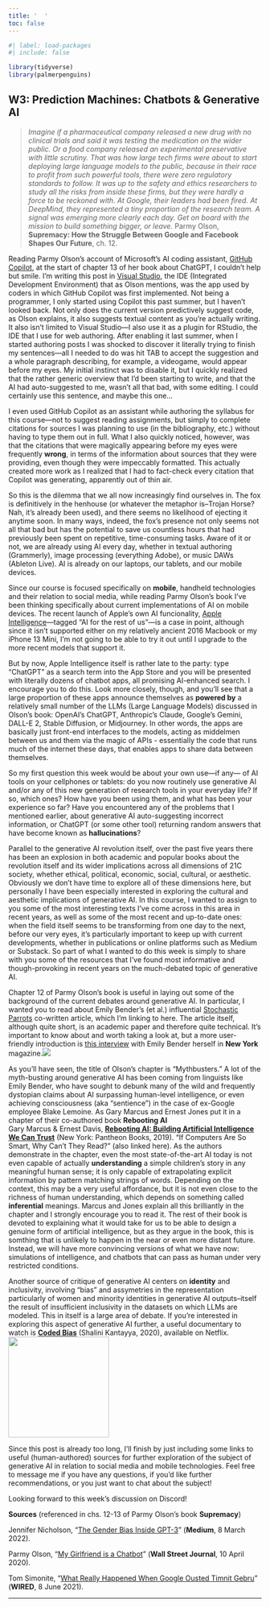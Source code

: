 ```yaml
---
title: '  '
toc: false
---
```


```r
#| label: load-packages
#| include: false

library(tidyverse)
library(palmerpenguins)
```

## W3: Prediction Machines: Chatbots & Generative AI

> *Imagine if a pharmaceutical company released a new drug with no clinical trials and said it was testing the medication on the wider public. Or a food company released an experimental preservative with little scrutiny. That was how large tech firms were about to start deploying large language models to the public, because in their race to profit from such powerful tools, there were zero regulatory standards to follow. It was up to the safety and ethics researchers to study all the risks from inside these firms, but they were hardly a force to be reckoned with. At Google, their leaders had been fired. At DeepMind, they represented a tiny proportion of the research team. A signal was emerging more clearly each day. Get on board with the mission to build something bigger, or leave.* [Parmy Olson, **Supremacy: How the Struggle Between Google and Facebook Shapes Our Future**, ch. 12.]{.aside}

Reading Parmy Olson's account of Microsoft's AI coding assistant, [GitHub Copilot](https://github.com/features/copilot), at the start of chapter 13 of her book about ChatGPT, I couldn't help but smile. I'm writing this post in [Visual Studio](https://visualstudio.microsoft.com/), the IDE (Integrated Development Environment) that as Olson mentions, was the app used by coders in which GitHub Copilot was first implemented. Not being a programmer, I only started using Copilot this past summer, but I haven't looked back. Not only does the current version predictively suggest code, as Olson explains, it also suggests textual content as you're actually writing. It also isn't limited to Visual Studio---I also use it as a plugin for RStudio, the IDE that I use for web authoring. After enabling it last summer, when I started authoring posts I was shocked to discover it literally trying to finish my sentences---all I needed to do was hit TAB to accept the suggestion and a whole paragraph describing, for example, a videogame, would appear before my eyes. My initial instinct was to disable it, but I quickly realized that the rather generic overview that I'd been starting to write, and that the AI had auto-suggested to me, wasn't all that bad, with some editing. I could certainly use this sentence, and maybe this one...

I even used GitHub Copilot as an assistant while authoring the syllabus for this course---not to suggest reading assignments, but simply to complete citations for sources I was planning to use (in the bibliography, etc.) without having to type them out in full. What I also quickly noticed, however, was that the citations that were magically appearing before my eyes were frequently **wrong**, in terms of the information about sources that they were providing, even though they were impeccably formatted. This actually created more work as I realized that I had to fact-check every citation that Copilot was generating, apparently out of thin air.

So this is the dilemma that we all now increasingly find ourselves in. The fox is definitively in the henhouse (or whatever the metaphor is--Trojan Horse? Nah, it's already been used), and there seems no likelihood of ejecting it anytime soon. In many ways, indeed, the fox's presence not only seems not all that bad but has the potential to save us countless hours that had previously been spent on repetitive, time-consuming tasks. Aware of it or not, we are already using AI every day, whether in textual authoring (Grammerly), image processing (everything Adobe), or music DAWs (Ableton Live). AI is already on our laptops, our tablets, and our mobile devices.

Since our course is focused specifically on **mobile**, handheld technologies and their relation to social media, while reading Parmy Olson's book I've been thinking specifically about current implementations of AI on mobile devices. The recent launch of Apple's own AI funcionality, [Apple Intelligence](https://www.apple.com/apple-intelligence/)---tagged "AI for the rest of us"---is a case in point, although since it isn't supported either on my relatively ancient 2016 Macbook or my iPhone 13 Mini, I'm not going to be able to try it out until I upgrade to the more recent models that support it.

But by now, Apple Intelligence itself is rather late to the party: type "ChatGPT" as a search term into the App Store and you will be presented with literally dozens of chatbot apps, all promising AI-enhanced search. I encourage you to do this. Look more closely, though, and you'll see that a large proportion of these apps announce themselves as **powered by** a relatively small number of the LLMs (Large Language Models) discussed in Olson's book: OpenAI's ChatGPT, Anthropic's Claude, Google's Gemini, DALL-E 2, Stable Diffusion, or Midjourney. In other words, the apps are basically just front-end interfaces to the models, acting as middelmen between us and them via the magic of APIs - essentially the code that runs much of the internet these days, that enables apps to share data between themselves.

So my first question this week would be about your own use---if any--- of AI tools on your cellphones or tablets: do you now routinely use generative AI and/or any of this new generation of research tools in your everyday life? If so, which ones? How have you been using them, and what has been your experience so far? Have you encountered any of the problems that I mentioned earlier, about generative AI auto-suggesting incorrect information, or ChatGPT (or some other tool) returning random answers that have become known as **hallucinations**?

Parallel to the generative AI revolution itself, over the past five years there has been an explosion in both academic and popular books about the revolution itself and its wider implications across all dimensions of 21C society, whether ethical, political, economic, social, cultural, or aesthetic. Obviously we don't have time to explore all of these dimensions here, but personally I have been especially interested in exploring the cultural and aesthetic implications of generative AI. In this course, I wanted to assign to you some of the most interesting texts I've come across in this area in recent years, as well as some of the most recent and up-to-date ones: when the field itself seems to be transforming from one day to the next, before our very eyes, it's particularly important to keep up with current developments, whether in publications or online platforms such as Medium or Substack. So part of what I wanted to do this week is simply to share with you some of the resources that I've found most informative and though-provoking in recent years on the much-debated topic of generative AI.

Chapter 12 of Parmy Olson's book is useful in laying out some of the background of the current debates around generative AI. In particular, I wanted you to read about Emily Bender's (et al.) influential [Stochastic Parrots](pdf/stochastic-parrots.pdf) co-written article, which I'm linking to here. The article itself, although quite short, is an academic paper and therefore quite technical. It's important to know about and worth taking a look at, but a more user-friendly introduction is [this interview](https://nymag.com/intelligencer/article/ai-artificial-intelligence-chatbots-emily-m-bender.html) with Emily Bender herself in **New York** magazine.[[![](img/parrot.jpeg)](https://nymag.com/intelligencer/article/ai-artificial-intelligence-chatbots-emily-m-bender.html)]{.aside}

As you'll have seen, the title of Olson's chapter is "Mythbusters." A lot of the myth-busting around generative AI has been coming from linguists like Emily Bender, who have sought to debunk many of the wild and frequently dystopian claims about AI surpassing human-level intelligence, or even achieving consciousness (aka "sentience") in the case of ex-Google employee Blake Lemoine. As Gary Marcus and Ernest Jones put it in a chapter of their co-authored book **Rebooting AI**[<br>Gary Marcus & Ernest Davis, [**Rebooting AI: Building Artificial Intelligence We Can Trust**](https://www.penguinrandomhouse.com/books/603982/rebooting-ai-by-gary-marcus-and-ernest-davis/) (New York: Pantheon Books, 2019).]{.aside} "If Computers Are So Smart, Why Can't They Read?" (also linked here). As the authors demonstrate in the chapter, even the most state-of-the-art AI today is not even capable of actually **understanding** a simple children's story in any meaningful human sense; it is only capable of extrapolating explicit information by pattern matching strings of words. Depending on the context, this may be a very useful affordance, but it is not even close to the richness of human understanding, which depends on something called **inferential** meanings. Marcus and Jones explain all this brilliantly in the chapter and I strongly encourage you to read it. The rest of their book is devoted to explaining what it would take for us to be able to design a genuine form of artificial intelligence, but as they argue in the book, this is somthing that is unlikely to happen in the near or even more distant future. Instead, we will have more convincing versions of what we have now: simulations of intelligence, and chatbots that can pass as human under very restricted conditions.

Another source of critique of generative AI centers on **identity** and inclusivity, involving "bias" and assymetries in the representation particularly of women and minority identities in generative AI outputs--itself the result of insufficient inclusivity in the datasets on which LLMs are modeled. This in itself is a large area of debate. If you're interested in exploring this aspect of generative AI further, a useful documentary to watch is [**Coded Bias**](https://www.netflix.com/title/81328723) (Shalini Kantayya, 2020), available on Netflix.[[![](img/coded-bias.jpeg){width="200"}](https://www.netflix.com/title/81328723)]{.aside}

Since this post is already too long, I'll finish by just including some links to useful (human-authored) sources for further exploration of the subject of generative AI in relation to social media and mobile technologies. Feel free to message me if you have any questions, if you'd like further recommendations, or you just want to chat about the subject!

Looking forward to this week's discussion on Discord!

**Sources** (referenced in chs. 12-13 of Parmy Olson's book **Supremacy**)

Jennifer Nicholson, "[The Gender Bias Inside GPT-3](https://medium.com/future-sessions/the-gender-bias-inside-gpt-3-748404a3a96c)" (**Medium**, 8  March 2022).

Parmy Olson, "[My Girlfriend is a Chatbot](https://www.wsj.com/articles/my-girlfriend-is-a-chatbot-11586523208)" (**Wall Street Journal**, 10 April 2020).

Tom Simonite, "[What Really Happened When Google Ousted Timnit Gebru](https://www.wired.com/story/google-timnit-gebru-ai-what-really-happened/)" (**WIRED**, 8 June 2021).

------------------------------------------------------------------------
